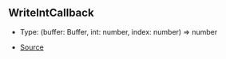 ## WriteIntCallback

- Type: (buffer: Buffer, int: number, index: number) => number

- [Source](https://github.com/Androz2091/discord-player/blob/074396c/packages/equalizer/src/equalizer/ChannelProcessor.ts#L4)